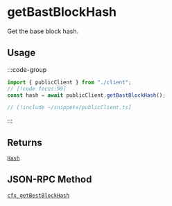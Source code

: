 # getBastBlockHash

Get the base block hash.

## Usage

:::code-group

```ts [example.ts]
import { publicClient } from "./client";
// [!code focus:99]
const hash = await publicClient.getBastBlockHash();
```

```ts [client.ts] filename="client.ts"
// [!include ~/snippets/publicClient.ts]
```

:::

## Returns

[`Hash`](#TODO)

## JSON-RPC Method

[`cfx_getBestBlockHash`](https://doc.confluxnetwork.org/docs/core/build/json-rpc/cfx-namespace#cfx_getbestblockhash)
